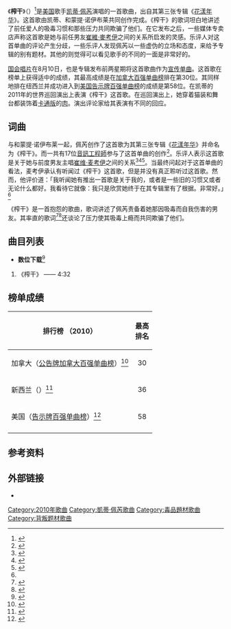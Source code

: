 {{noteTA
|G1=Music
|G2=Show
|G3=Katy Perry
}}
{{Infobox song <!-- See Wikipedia:WikiProject_Songs -->
| Name           = 榨干
| original_name = Circle the Drain
| language = en
| Cover          = Circlethedraincover.jpeg
| Alt            = 
| Caption        =
| Border         = yes
| Type           = [[宣传单曲|宣传单曲]]
| Format         = [[数位音乐下载|数位下载]]
| Artist         = [[凯蒂·佩芮|凯蒂·佩芮]]
| Album          = [[花漾年华|花漾年华]]
| Released       = 2010年8月10日
| Recorded       = 于2010年<br>[[内华达州|内华达州]][[拉斯维加斯|拉斯维加斯]]<br>在棕櫚樹录音室（Studio at the Palms）；<br>[[乔治亚州|乔治亚州]][[亞特蘭大|亞特蘭大]]<br>三角之声录音室（Triangle Sound Studios）& 沉默之声录音室（Silent Sound Studios）；<br>[[加利福利亚州|加利福利亚州]][[伯班克_(加利福尼亚州)|伯班克]]<br>Boom Boom Boom录音室（The Boom Boom Boom）；<br>[[加利福尼亚州|加利福尼亚州]][[洛杉磯|洛杉磯]]<br>亨森录制录音室（Henson Recording Studios）
| Genre          = {{flat list| 
*{{le|电子摇滚|Electronic rock}}
*{{le|迪斯科摇滚|disco-rock}}
*[[哥德摇滚|哥德摇滚]]}}<!-- Please see composition section before changing, thanks -->
| Length         = 4:32
| Writer         = {{flatlist|
*凯蒂·佩芮
*{{le|克里斯托弗·「狡猾」·斯圖爾特|Tricky Stewart}}
*蒙提·诺伊布莱}}
| Label          = [[国会音乐集团|国会]]
| Producer       = 克里斯托弗·「狡猾」·斯圖爾特
| Misc           = 
}}

《'''榨干'''》（{{lang-en|'''Circle the Drain'''}}）<ref>{{cite web|url=https://www.5music.com.tw/CDList-C.asp?cdno=431455679043|title=凯蒂·佩芮：花漾年华|work=五大唱片|accessdate=2016-10-28|archive-date=2016-10-24|archive-url=https://web.archive.org/web/20161024092539/https://www.5music.com.tw/CDList-C.asp?cdno=431455679043|dead-url=no}}</ref>是[[美国|美国]]歌手[[凯蒂·佩芮|凯蒂·佩芮]]演唱的一首歌曲，出自其第三张专辑《[[花漾年华|花漾年华]]》。这首歌由凯蒂、{{le|克里斯托弗·「狡猾」·斯圖爾特|Tricky Stewart}}和蒙提·诺伊布莱共同创作完成。《榨干》的歌词坦白地讲述了前任爱人的吸毒习惯和那些压力共同欺骗了他们。在它发布之后，一些媒体专卖店声称这首歌是她与前任男友[[崔維·麥考伊|崔維·麥考伊]]之间的关系所启发的灵感。乐评人对这首单曲的评论产生分歧，一些乐评人发现佩芮以一些虚伪的立场和态度，来给予专辑的别有题材。其他的则觉得可以看见歌手的不同的一面是非常好的。

[[国会音乐集团|国会唱片]]在8月10日，也是专辑发布前两星期将这首歌曲作为[[宣传单曲|宣传单曲]]。这首歌在榜单上获得适中的成绩，其最高成绩是在[[加拿大百强单曲榜|加拿大百强单曲榜]]排在第30位。其同样地排在纽西兰并成功进入到[[告示牌百强单曲榜|美国告示牌百强单曲榜]]的成绩是第58位。在凯蒂的2011年的世界巡回演出{{le|加州之梦巡回演唱会|California Dreams Tour}}上表演《榨干》这首歌。在巡回演出上，她穿着猫装和舞台都装饰着[[卡通|卡通版]]的[[肉|肉]]。演出评论家给其表演有不同的回应。

== 词曲 ==
与{{le|克里斯托弗·「狡猾」·斯圖爾特|Tricky Stewart}}和蒙提·诺伊布莱一起，佩芮创作了这首歌为其第三张专辑《[[花漾年华|花漾年华]]》并命名为《榨干》。而一共有17位[[音訊工程師|音訊工程師]]参与了这首单曲的创作<ref>{{cite news |url=http://www.telegraph.co.uk/culture/music/cdreviews/7967807/Katy-Perry-Teenage-Dream-CD-review.html |first=Niel |last=McKormick |title=Katy Perry: Teenage Dream, CD review |newspaper=[[The_Daily_Telegraph|The Daily Telegraph]] |date=2010-08-27 |accessdate=2011-08-24 |location=London |archive-date=2020-07-16 |archive-url=https://web.archive.org/web/20200716021736/https://www.telegraph.co.uk/culture/music/cdreviews/7967807/Katy-Perry-Teenage-Dream-CD-review.html |dead-url=no }}</ref>。乐评人表示这首歌是关于她与前度男友{{le|体育课英雄|Gym Class Heroes}}主唱[[崔维·麦考伊|崔维·麦考伊]]之间的关系<ref name="billboardcoverstory">{{cite web |url=http://www.billboard.com/articles/news/957236/katy-perry-the-billboard-cover-story |work=[[告示牌_(雜誌)|Billboard]] |title=Katy Perry: The Billboard Cover Story |page=2 |first=Monica |last=Herrera |date=2010-07-23 |accessdate=2011-08-24 |archive-date=2020-09-22 |archive-url=https://web.archive.org/web/20200922132257/https://www.billboard.com/articles/news/957236/katy-perry-the-billboard-cover-story |dead-url=no }}</ref><ref>{{cite magazine |url=http://music-mix.ew.com/2010/08/11/katy-perry-circle-the-drain-travie-mccoy/ |title=Katy Perry debuts dark new single 'Circle the Drain,' aimed at a (possibly famous) pill-popping ex-boyfriend |first=Archana |last=Ram |magazine=[[Entertainment_Weekly|Entertainment Weekly]] |date=2010-08-11 |accessdate=2011-08-24 |archive-date=2013-06-01 |archive-url=https://www.webcitation.org/6H3BWJJs4?url=http://music-mix.ew.com/2010/08/11/katy-perry-circle-the-drain-travie-mccoy/ |dead-url=no }}</ref><ref name="idolator">{{cite web |url=http://idolator.com/5590651/katy-perry-blasts-her-ex-in-new-track-circle-the-drain |title=Katy Perry Blasts Her Ex In New Track 'Circle The Drain' |publisher=Idolator |first=Becky |last=Bain |date=2010-08-10 |accessdate=2011-08-24 |archive-date=2013-06-01 |archive-url=https://www.webcitation.org/6H3BXZSUt?url=http://idolator.com/5590651/katy-perry-blasts-her-ex-in-new-track-circle-the-drain |dead-url=no }}</ref>。当最终问起对于这首单曲的看法，麦考伊承认有听闻过《榨干》这首歌，但是并没有真正聆听过这首歌。然而，他评价道：「我听闻她有推出一首歌是关于我的，或者是一些旧的习惯又或者无论什么都好。我看待它就像：我只是欣赏她终于在其专辑里有了根据。非常好。」<ref name="billboardcoverstory"/>

{{listen
 | filename     = Katy Perry - Circle the Drain.ogg
 | title        = 《榨干》
 | description  = 歌曲27秒的试听版，佩芮唱道她男朋友的吸毒习惯如何影响着他。
 | format       = [[Ogg|Ogg]]
 | pos          = left
}}

《榨干》是一首抱怨的歌曲，歌词讲述了佩芮责备着她那因吸毒而自我伤害的男友。其率直的歌词<ref name="spin">{{cite news |last=Wood |first=Mikael |url=http://www.spin.com/reviews/katy-perry-teenage-dream-capitol |title=Katy Perry, 'Teenage Dream' (Capitol) |work=Spin |year=2010 |accessdate=2011-08-24 |archive-date=2015-09-24 |archive-url=https://web.archive.org/web/20150924154704/http://www.spin.com/reviews/katy-perry-teenage-dream-capitol |dead-url=no }}</ref><ref>{{cite web |url=http://www.mtv.com/news/articles/1649141/travie-mccoy-finally-addresses-katy-perrys-circle-drain.jhtml |first=James |last=Montgomery |title=Travie McCoy Finally Addresses Katy Perry's 'Circle The Drain' |publisher=[[MTV|MTV]] |date=2010-10-01 |accessdate=2011-08-24 |archive-date=2013-12-08 |archive-url=https://web.archive.org/web/20131208002321/http://www.mtv.com/news/articles/1649141/travie-mccoy-finally-addresses-katy-perrys-circle-drain.jhtml |dead-url=no }}</ref>还谈论了压力使其吸毒上瘾而共同欺骗了他们。

== 曲目列表 ==
*'''数位下载'''<ref>{{cite web|url=https://itunes.apple.com/be/album/circle-the-drain-single/id385194015|title=Circle the Drain – Single|publisher=[[iTunes_Store|iTunes Store]]|location=Belgium|date=2010-08-13|accessdate=2011-08-24|archiveurl=https://web.archive.org/web/20121113131007/https://itunes.apple.com/be/album/circle-the-drain-single/id385194015|archivedate=2012-11-13}}</ref>
#《榨干》 —— 4:32

== 榜单成绩 ==
{|class="wikitable sortable plainrowheaders"
|-
!排行榜 （2010）
!最高<br />排名
|-
|加拿大（[[公告牌_(杂志)|公告牌]][[加拿大百强单曲榜|加拿大百强单曲榜]]）<ref name="canada100">{{cite web|title="Katy Perry – Chart history"|url=http://www.billboard.com/artist/305595/Katy+Perry/chart?f=793|publisher=Billboard|accessdate=2011-08-24|archive-date=2014-12-21|archive-url=https://web.archive.org/web/20141221214633/http://www.billboard.com/artist/305595/Katy%20Perry/chart?f=793|dead-url=no}}</ref>
|align="center"|30
|-
|新西兰（{{le|新西兰唱片业协会|Recorded Music NZ|新西兰唱片业协会榜}}）<ref name="nzchart">{{cite web|title="Charts.org.nz – Katy Perry – Circle the Drain"|url=http://www.charts.org.nz/showitem.asp?interpret=Katy+Perry&titel=Circle+the+Drain&cat=s|publisher=Top 40 Singles|accessdate=2011-08-24|archive-date=2018-02-23|archive-url=https://web.archive.org/web/20180223141313/http://charts.org.nz/showitem.asp?interpret=Katy+Perry&titel=Circle+The+Drain&cat=s|dead-url=no}}</ref>
|align="center"|36
|-
|美国（[[告示牌百强单曲榜|告示牌百强单曲榜]]）<ref name="hotdance">{{cite web|title="Katy Perry – Chart history"|url=http://www.billboard.com/artist/305595/Katy+Perry/chart?f=379|publisher=Billboard Hot 100|accessdate=2011-08-24|archive-date=2020-02-04|archive-url=https://web.archive.org/web/20200204203427/https://www.billboard.com/artist/305595/Katy+Perry/chart?f=379|dead-url=no}}</ref>
|align="center"|58
|-
|}

== 参考资料 ==
{{reflist|colwidth=30em}}

== 外部链接 ==
* {{MetroLyrics song|katy-perry|circle-the-drain}}<!-- Licensed lyrics provider -->

{{Katy Perry songs}}

[[Category:2010年歌曲|Category:2010年歌曲]]
[[Category:凱蒂·佩芮歌曲|Category:凱蒂·佩芮歌曲]]
[[Category:毒品題材歌曲|Category:毒品題材歌曲]]
[[Category:背叛题材歌曲|Category:背叛题材歌曲]]